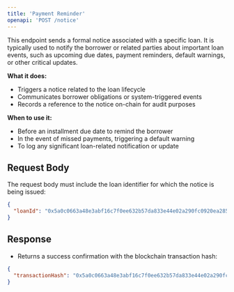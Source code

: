 ```yaml
---
title: 'Payment Reminder'
openapi: 'POST /notice'
---
```


This endpoint sends a formal notice associated with a specific loan. It is typically used to notify the borrower or related parties about important loan events, such as upcoming due dates, payment reminders, default warnings, or other critical updates.

**What it does:**
- Triggers a notice related to the loan lifecycle
- Communicates borrower obligations or system-triggered events
- Records a reference to the notice on-chain for audit purposes

**When to use it:**
- Before an installment due date to remind the borrower
- In the event of missed payments, triggering a default warning
- To log any significant loan-related notification or update

## Request Body

The request body must include the loan identifier for which the notice is being issued:

```json
{
  "loanId": "0x5a0c0663a48e3abf16c7f0ee632b57da833e44e02a290fc0920ea2858da31f73"
}
```

## Response

- Returns a success confirmation with the blockchain transaction hash:

```json
{
  "transactionHash": "0x5a0c0663a48e3abf16c7f0ee632b57da833e44e02a290fc0920ea2858da31f73"
}
```
